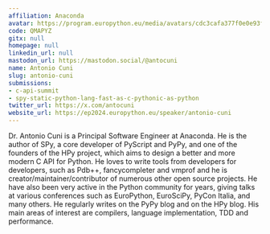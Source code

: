 ```yaml
---
affiliation: Anaconda
avatar: https://program.europython.eu/media/avatars/cdc3cafa377f0e0e93fc69636021ef65_Uf9XcVF.jpg
code: QMAPYZ
gitx: null
homepage: null
linkedin_url: null
mastodon_url: https://mastodon.social/@antocuni
name: Antonio Cuni
slug: antonio-cuni
submissions:
- c-api-summit
- spy-static-python-lang-fast-as-c-pythonic-as-python
twitter_url: https://x.com/antocuni
website_url: https://ep2024.europython.eu/speaker/antonio-cuni
---
```


Dr. Antonio Cuni is a Principal Software Engineer at Anaconda. He is the author of SPy, a core developer of PyScript and PyPy, and one of the founders of the HPy project, which aims to design a better and more modern C API for Python. He loves to write tools from developers for developers, such as Pdb++, fancycompleter and vmprof and he is creator/maintainer/contributor of numerous other open source projects. He have also been very active in the Python community for years, giving talks at various conferences such as EuroPython, EuroSciPy, PyCon Italia, and many others. He regularly writes on the PyPy blog and on the HPy blog. His main areas of interest are compilers, language implementation, TDD and performance.
